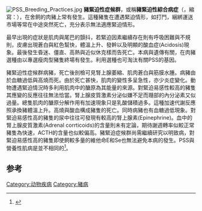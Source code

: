 {{cleanup-jargon|time=2013-12-18T11:06:30+00:00}}
[[File:PSS_Breeding_Practices.jpg|thumb]]
'''豬緊迫性症候群'''，或稱'''豬緊迫性綜合病症'''（{{lang-en|'''porcine stress syndrome'''}}，縮寫：{{lang|en|'''PSS'''}}），在舍飼的肉豬上常有發生。這種豬隻在遭遇緊迫情形，如打鬥，綑綁運送市場等常在中途突然死亡，充分表示無法適應緊迫情形。

最早出現的症狀是肌肉與尾巴的顫抖，若緊迫因素繼續存在則有呼吸困難與不規則，皮膚出現蒼白與紅色幫快，體溫上升、發幹以及明顯的酸血症(Acidosis)現象。最後發生昏迷、僵直、高熱與近似休克樣而告死亡。本病與遺傳有關，在肉豬選種由以專選瘦肉型豬隻終場有發生。利用選種也可淘汰有關PSS的基因。

豬緊迫性症候群病豬，死亡後剖檢可見腎上腺萎縮、肌肉蒼白與筋膜水腫。病豬由於血糖過低與高燒而死。由於死亡甚快，肌肉的變性多呈急性，亦少炎症變化。動物遭遇緊迫情況時多利用肌肉中的醣原為其能量的來源。對緊迫易感性較高的豬隻其應變的反應往往無法恰當。腎上腺皮質激素分泌似嫌不足而瓍部的內分泌素又似過量。總隻肌肉的醣原分解作用有加速現象只是乳酸儲積過多。這種加速代謝反應照承換豬體溫上升。高燒與酸血構成豬隻的死亡。同時病豬也有血糖過低現象。對緊迫易感性高的豬隻的尿中往往可發現有較高的腎上腺素(Epinephrine)。血中的腎上腺皮質激素(Adrenal corrticoids)的含量則未有定論，期待謝週轉率似較正常豬隻為快速，ACTH的含量也似較偏高。豬緊迫症候群尚需繼續研究以明致病，對緊迫易感性高的豬隻即使飼較多量的維他命E和Se也無法避免本病的發生。PSS與營養性肌病是並不相同的<ref>{{cite news|title=猪应激综合症体现在哪些方面|url=http://finance.sina.com.cn/nongye/synyjs/20130118/093714330116.shtml|accessdate=2013-12-16|newspaper=新浪网|archive-date=2016-03-04|archive-url=https://web.archive.org/web/20160304115901/http://finance.sina.com.cn/nongye/synyjs/20130118/093714330116.shtml|dead-url=no}}</ref>。

==参考==
{{reflist}}
[[Category:动物疾病|Category:动物疾病]]
[[Category:豬病|Category:豬病]]